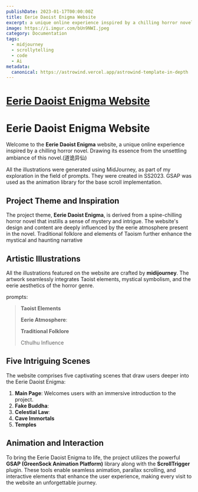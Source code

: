 ```yaml
---
publishDate: 2023-01-17T00:00:00Z
title: Eerie Daoist Enigma Website
excerpt: a unique online experience inspired by a chilling horror novel. Drawing its essence from the unsettling ambiance of this novel.(道诡异仙)
image: https://i.imgur.com/bUn9NWI.jpeg
category: Documentation
tags:
  - midjourney
  - scrollytelling
  - code
  - Ai
metadata:
  canonical: https://astrowind.vercel.app/astrowind-template-in-depth
---
```


# [Eerie Daoist Enigma Website](https://datashadow.vercel.app/)

# Eerie Daoist Enigma Website

Welcome to the **Eerie Daoist Enigma** website, a unique online experience inspired by a chilling horror novel. Drawing its essence from the unsettling ambiance of this novel.(道诡异仙)

All the illustrations were generated using MidJourney, as part of my exploration in the field of prompts. They were created in SS2023. GSAP was used as the animation library for the base scroll implementation.




## Project Theme and Inspiration

The project theme, **Eerie Daoist Enigma**, is derived from a spine-chilling horror novel that instills a sense of mystery and intrigue. The website's design and content are deeply influenced by the eerie atmosphere present in the novel. Traditional folklore and elements of Taoism further enhance the mystical and haunting narrative



## Artistic Illustrations

All the illustrations featured on the website are crafted by **midijourney**. The artwork seamlessly integrates Taoist elements, mystical symbolism, and the eerie aesthetics of the horror genre.

prompts:

>**Taoist Elements**
>
>**Eerie Atmosphere**:
>
>**Traditional Folklore**
>
>Cthulhu Influence



## Five Intriguing Scenes

The website comprises five captivating scenes that draw users deeper into the Eerie Daoist Enigma:

1. **Main Page**: Welcomes users with an immersive introduction to the project.
2. **Fake Buddha**: 
3. **Celestial Law**: 
4. **Cave Immortals**
5. **Temples**



## Animation and Interaction

To bring the Eerie Daoist Enigma to life, the project utilizes the powerful **GSAP (GreenSock Animation Platform)** library along with the **ScrollTrigger** plugin. These tools enable seamless animation, parallax scrolling, and interactive elements that enhance the user experience, making every visit to the website an unforgettable journey.






